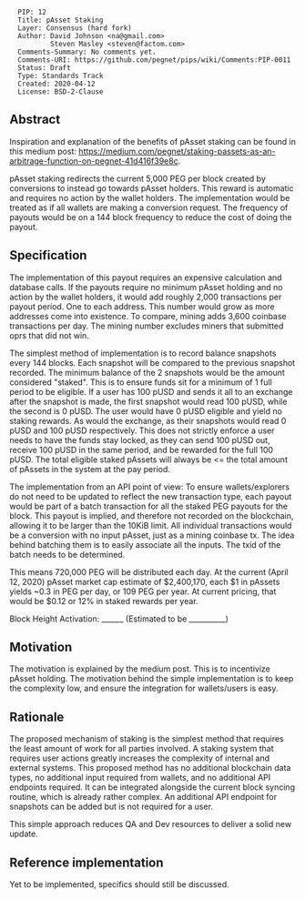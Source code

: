 
<pre>
  PIP: 12
  Title: pAsset Staking
  Layer: Consensus (hard fork)
  Author: David Johnson <na@gmail.com>
          Steven Masley <steven@factom.com>
  Comments-Summary: No comments yet.
  Comments-URI: https://github.com/pegnet/pips/wiki/Comments:PIP-0011
  Status: Draft
  Type: Standards Track
  Created: 2020-04-12
  License: BSD-2-Clause
</pre>

==Abstract==

Inspiration and explanation of the benefits of pAsset staking can be found in this medium post: https://medium.com/pegnet/staking-passets-as-an-arbitrage-function-on-pegnet-41d416f39e8c. 

pAsset staking redirects the current 5,000 PEG per block created by conversions to instead go towards pAsset holders. This reward is automatic and requires no action by the wallet holders. The implementation would be treated as if all wallets are making a conversion request. The frequency of payouts would be on a 144 block frequency to reduce the cost of doing the payout. 

==Specification==

The implementation of this payout requires an expensive calculation and database calls. If the payouts require no minimum pAsset holding and no action by the wallet holders, it would add roughly 2,000 transactions per payout period. One to each address. This number would grow as more addresses come into existence. To compare, mining adds 3,600 coinbase transactions per day. The mining number excludes miners that submitted oprs that did not win.

The simplest method of implementation is to record balance snapshots every 144 blocks. Each snapshot will be compared to the previous snapshot recorded. The minimum balance of the 2 snapshots would be the amount considered "staked". This is to ensure funds sit for a minimum of 1 full period to be eligible. If a user has 100 pUSD and sends it all to an exchange after the snapshot is made, the first snapshot would read 100 pUSD, while the second is 0 pUSD. The user would have 0 pUSD eligible and yield no staking rewards. As would the exchange, as their snapshots would read 0 pUSD and 100 pUSD respectively. This does not strictly enforce a user needs to have the funds stay locked, as they can send 100 pUSD out, receive 100 pUSD in the same period, and be rewarded for the full 100 pUSD. The total eligible staked pAssets will always be <= the total amount of pAssets in the system at the pay period.

The implementation from an API point of view: To ensure wallets/explorers do not need to be updated to reflect the new transaction type, each payout would be part of a batch transaction for all the staked PEG payouts for the block. This payout is implied, and therefore not recorded on the blockchain, allowing it to be larger than the 10KiB limit. All individual transactions would be a conversion with no input pAsset, just as a mining coinbase tx. The idea behind batching them is to easily associate all the inputs. The txid of the batch needs to be determined.

This means 720,000 PEG will be distributed each day. At the current (April 12, 2020) pAsset market cap estimate of $2,400,170, each $1 in pAssets yields ~0.3 in PEG per day, or 109 PEG per year. At current pricing, that would be $0.12 or 12% in staked rewards per year.

Block Height Activation: ______ (Estimated to be __________)

==Motivation==

The motivation is explained by the medium post. This is to incentivize pAsset holding. The motivation behind the simple implementation is to keep the complexity low, and ensure the integration for wallets/users is easy.

==Rationale==

The proposed mechanism of staking is the simplest method that requires the least amount of work for all parties involved. A staking system that requires user actions greatly increases the complexity of internal and external systems. This proposed method has no additional blockchain data types, no additional input required from wallets, and no additional API endpoints required. It can be integrated alongside the current block syncing routine, which is already rather complex. An additional API endpoint for snapshots can be added but is not required for a user.

This simple approach reduces QA and Dev resources to deliver a solid new update.

==Reference implementation== 

Yet to be implemented, specifics should still be discussed.
